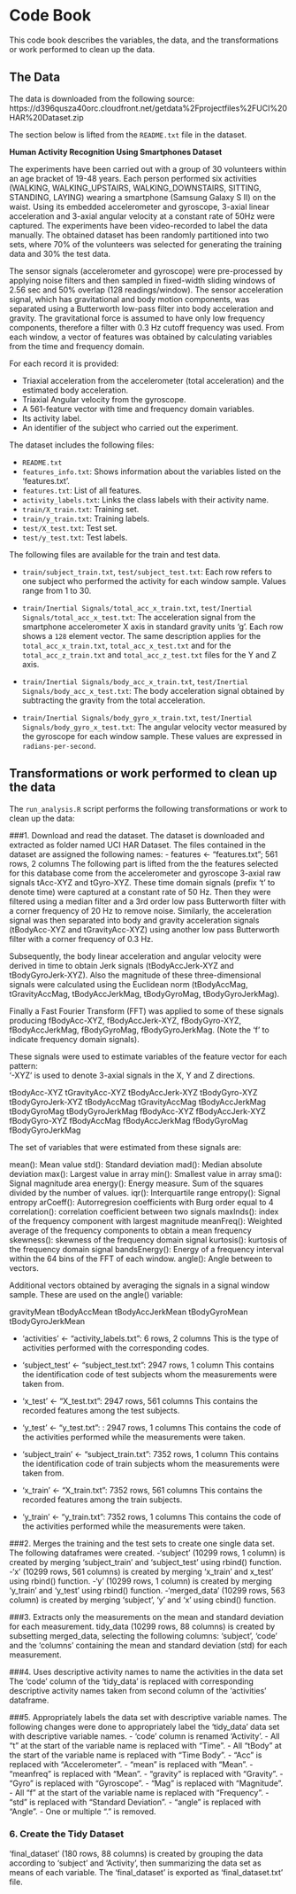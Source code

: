 # Code Book

This code book describes the variables, the data, and the transformations or work performed to clean up the data.

## The Data ##
The data is downloaded from the following source:  
https://d396qusza40orc.cloudfront.net/getdata%2Fprojectfiles%2FUCI%20HAR%20Dataset.zip

The section below is lifted from the `README.txt` file in the dataset.

**Human Activity Recognition Using Smartphones Dataset**

The experiments have been carried out with a group of 30 volunteers within an age bracket of 19-48 years. Each person performed six activities (WALKING, WALKING_UPSTAIRS, WALKING_DOWNSTAIRS, SITTING, STANDING, LAYING) wearing a smartphone (Samsung Galaxy S II) on the waist. Using its embedded accelerometer and gyroscope, 3-axial linear acceleration and 3-axial angular velocity at a constant rate of 50Hz were captured.  The experiments have been video-recorded to label the data manually. The obtained dataset has been randomly partitioned into two sets, where 70% of the volunteers was selected for generating the training data and 30% the test data. 

The sensor signals (accelerometer and gyroscope) were pre-processed by applying noise filters and then sampled in fixed-width sliding windows of 2.56 sec and 50% overlap (128 readings/window). The sensor acceleration signal, which has gravitational and body motion components, was separated using a Butterworth low-pass filter into body acceleration and gravity. The gravitational force is assumed to have only low frequency components, 
therefore a filter with 0.3 Hz cutoff frequency was used. From each window, a vector of features was obtained by calculating variables from the time and frequency domain. 

For each record it is provided:

- Triaxial acceleration from the accelerometer (total acceleration) and the estimated body acceleration.
- Triaxial Angular velocity from the gyroscope. 
- A 561-feature vector with time and frequency domain variables. 
- Its activity label. 
- An identifier of the subject who carried out the experiment.

The dataset includes the following files:

- `README.txt`
- `features_info.txt`: Shows information about the variables listed on the 'features.txt'.
- `features.txt`: List of all features.
- `activity_labels.txt`: Links the class labels with their activity name.
- `train/X_train.txt`: Training set.
- `train/y_train.txt`: Training labels.
- `test/X_test.txt`: Test set.
- `test/y_test.txt`: Test labels.

The following files are available for the train and test data. 

- `train/subject_train.txt`, `test/subject_test.txt`: Each row refers to one subject who performed the activity for each window sample. Values range from 1 to 30.      

- `train/Inertial Signals/total_acc_x_train.txt`, `test/Inertial Signals/total_acc_x_test.txt`: The acceleration signal from the smartphone accelerometer X axis in standard gravity units 'g'. Each row shows a `128` element vector. The same description applies for the `total_acc_x_train.txt`, `total_acc_x_test.txt` and for the
`total_acc_z_train.txt` and `total_acc_z_test.txt` files for the Y and Z axis.

- `train/Inertial Signals/body_acc_x_train.txt`, `test/Inertial Signals/body_acc_x_test.txt`: The body acceleration signal obtained by subtracting the gravity from the total acceleration.

- `train/Inertial Signals/body_gyro_x_train.txt`, `test/Inertial Signals/body_gyro_x_test.txt`: The angular velocity vector measured by the gyroscope for each window sample.   These values are expressed in `radians-per-second`. 

## Transformations or work performed to clean up the data

The `run_analysis.R` script performs the following transformations or work to clean up the data:

###1. Download and read the dataset.
The dataset is downloaded and extracted as folder named UCI HAR Dataset.  The files contained in the dataset are assigned the following names:
- features <- "features.txt"; 561 rows, 2 columns
The following part is lifted from the the features selected for this database come from the accelerometer and gyroscope 3-axial raw signals tAcc-XYZ and tGyro-XYZ. These time domain signals (prefix 't' to denote time) were captured at a constant rate of 50 Hz. Then they were filtered using a median filter and a 3rd order low pass Butterworth filter with a corner frequency of 20 Hz to remove noise. Similarly, the acceleration signal was then separated into body and gravity acceleration signals (tBodyAcc-XYZ and tGravityAcc-XYZ) using another low pass Butterworth filter with a corner frequency of 0.3 Hz. 

Subsequently, the body linear acceleration and angular velocity were derived in time to obtain Jerk signals (tBodyAccJerk-XYZ and tBodyGyroJerk-XYZ). Also the magnitude of these three-dimensional signals were calculated using the Euclidean norm (tBodyAccMag, tGravityAccMag, tBodyAccJerkMag, tBodyGyroMag, tBodyGyroJerkMag). 

Finally a Fast Fourier Transform (FFT) was applied to some of these signals producing fBodyAcc-XYZ, fBodyAccJerk-XYZ, fBodyGyro-XYZ, fBodyAccJerkMag, fBodyGyroMag, fBodyGyroJerkMag. (Note the 'f' to indicate frequency domain signals). 

These signals were used to estimate variables of the feature vector for each pattern:  
'-XYZ' is used to denote 3-axial signals in the X, Y and Z directions.

tBodyAcc-XYZ
tGravityAcc-XYZ
tBodyAccJerk-XYZ
tBodyGyro-XYZ
tBodyGyroJerk-XYZ
tBodyAccMag
tGravityAccMag
tBodyAccJerkMag
tBodyGyroMag
tBodyGyroJerkMag
fBodyAcc-XYZ
fBodyAccJerk-XYZ
fBodyGyro-XYZ
fBodyAccMag
fBodyAccJerkMag
fBodyGyroMag
fBodyGyroJerkMag

The set of variables that were estimated from these signals are: 

mean(): Mean value
std(): Standard deviation
mad(): Median absolute deviation 
max(): Largest value in array
min(): Smallest value in array
sma(): Signal magnitude area
energy(): Energy measure. Sum of the squares divided by the number of values. 
iqr(): Interquartile range 
entropy(): Signal entropy
arCoeff(): Autorregresion coefficients with Burg order equal to 4
correlation(): correlation coefficient between two signals
maxInds(): index of the frequency component with largest magnitude
meanFreq(): Weighted average of the frequency components to obtain a mean frequency
skewness(): skewness of the frequency domain signal 
kurtosis(): kurtosis of the frequency domain signal 
bandsEnergy(): Energy of a frequency interval within the 64 bins of the FFT of each window.
angle(): Angle between to vectors.

Additional vectors obtained by averaging the signals in a signal window sample. These are used on the angle() variable:

gravityMean
tBodyAccMean
tBodyAccJerkMean
tBodyGyroMean
tBodyGyroJerkMean

- 'activities' <- "activity_labels.txt":  6 rows, 2 columns
This is the type of activities performed with the corresponding codes.  

- 'subject_test' <- "subject_test.txt":  2947 rows, 1 column
This contains the identification code of test subjects whom the measurements were taken from.

- 'x_test' <- "X_test.txt": 2947 rows, 561 columns
This contains the recorded features among the test subjects.

- 'y_test' <- "y_test.txt":  : 2947 rows, 1 columns
This contains the code of the activities performed while the measurements were taken.

- 'subject_train' <- "subject_train.txt":  7352 rows, 1 column
This contains the identification code of train subjects whom the measurements were taken from.

- 'x_train' <- "X_train.txt":  7352 rows, 561 columns
This contains the recorded features among the train subjects.

- 'y_train' <- "y_train.txt":  7352 rows, 1 columns
This contains the code of the activities performed while the measurements were taken.
     
###2. Merges the training and the test sets to create one single data set.
The following dataframes were created.
-'subject' (10299 rows, 1 column) is created by merging 'subject_train' and 'subject_test' using rbind() function.
-'x' (10299 rows, 561 columns) is created by merging 'x_train' and x_test' using rbind() function.
-'y' (10299 rows, 1 column) is created by merging 'y_train' and 'y_test' using rbind() function.
-'merged_data' (10299 rows, 563 column) is created by merging 'subject', 'y' and 'x' using cbind() function.

###3. Extracts only the measurements on the mean and standard deviation for each measurement. 
tidy_data (10299 rows, 88 columns) is created by subsetting merged_data, selecting the following columns: 'subject', 'code' and the 'columns' containing the mean and standard deviation (std) for each measurement.

###4. Uses descriptive activity names to name the activities in the data set
The 'code' column of the 'tidy_data' is replaced with corresponding descriptive activity names taken from second column of the 'activities' dataframe.

###5. Appropriately labels the data set with descriptive variable names. 
The following changes were done to appropriately label the 'tidy_data' data set with descriptive variable names.
- 'code' column is renamed 'Activity'.
- All "t" at the start of the variable name is replaced with "Time ".
- All "tBody" at the start of the variable name is replaced with "Time Body".
- "Acc" is replaced with "Accelerometer ".
- "mean" is replaced with "Mean ".
- "meanfreq" is replaced with "Mean ".
- "gravity" is replaced with "Gravity ".
- "Gyro" is replaced with "Gyroscope ".
- "Mag" is replaced with "Magnitude ".
- All "f" at the start of the variable name is replaced with "Frequency ".
- "std" is replaced with "Standard Deviation ".
- "angle" is replaced with "Angle ".
- One or multiple "." is removed.

### 6.  Create the Tidy Dataset

'final_dataset' (180 rows, 88 columns) is created by grouping the data according to 'subject' and 'Activity', then summarizing the data set as means of each variable.  The 'final_dataset' is exported as 'final_dataset.txt' file.  
